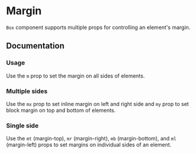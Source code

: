 
# Margin

`Box` component supports multiple props for controlling an element's margin.

<Scale values="mt" />

## Documentation

### Usage

Use the `m` prop to set the margin on all sides of elements.

<Demo component="margin/usage" />

### Multiple sides

Use the `mx` prop to set inline margin on left and right side and `my` prop to set block margin on top and bottom of elements.

<Demo component="margin/multiple-usage" />

### Single side

Use the `mt` (margin-top), `mr` (margin-right), `mb` (margin-bottom), and `ml` (margin-left) props to set margins on individual sides of an element.

<Demo component="margin/single-usage" />
